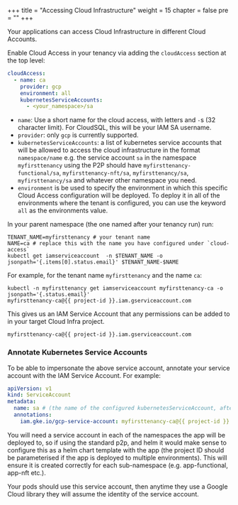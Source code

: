 
+++
title = "Accessing Cloud Infrastructure"
weight = 15
chapter = false
pre = ""
+++

Your applications can access Cloud Infrastructure in different Cloud Accounts.

Enable Cloud Access in your tenancy via adding the `cloudAccess` section at the top level:

```yaml
cloudAccess:
  - name: ca
    provider: gcp
    environment: all
    kubernetesServiceAccounts:
      - <your_namespace>/sa
```

- `name`: Use a short name for the cloud access, with letters and `-`s (32 character limit). For CloudSQL, this will be your IAM SA username.
- `provider`: only `gcp` is currently supported.
- `kubernetesServiceAccounts`: a list of kubernetes service accounts that will be allowed to access the cloud infrastructure in the format `namespace/name` e.g. the service account `sa` in the namespace `myfirsttenancy` using the P2P should have `myfirsttenancy-functional/sa`, `myfirsttenancy-nft/sa`, `myfirsttenancy/sa`, `myfirsttenancy/sa` and whatever other namespace you need.
- `environment` is be used to specify the environment in which this specific Cloud Access configuration will be deployed. To deploy it in all of the environments where the tenant is configured, you can use the keyword `all` as the environments value.

In your parent namespace (the one named after your tenancy run) run:

```shell
TENANT_NAME=myfirsttenancy # your tenant name
NAME=ca # replace this with the name you have configured under `cloud-access`
kubectl get iamserviceaccount  -n $TENANT_NAME -o jsonpath='{.items[0].status.email}' $TENANT_NAME-$NAME
```

For example, for the tenant name `myfirsttenancy` and the name `ca`:

```shell
kubectl -n myfirsttenancy get iamserviceaccount myfirsttenancy-ca -o jsonpath='{.status.email}'
myfirsttenancy-ca@{{ project-id }}.iam.gserviceaccount.com
```

This gives us an IAM Service Account that any permissions can be added to in your target Cloud Infra project.

```shell
myfirsttenancy-ca@{{ project-id }}.iam.gserviceaccount.com
```

### Annotate Kubernetes Service Accounts

To be able to impersonate the above service account, annotate your service account with the IAM Service Account. For example:

```yaml
apiVersion: v1
kind: ServiceAccount
metadata:
  name: sa # (the name of the configured kubernetesServiceAccount, after the /)
  annotations:
    iam.gke.io/gcp-service-account: myfirsttenancy-ca@{{ project-id }}.iam.gserviceaccount.com
```

<Callout>

You will need a service account in each of the namespaces the app will be deployed to, so if using the standard p2p, and helm it would make sense to configure this as a helm chart template with the app (the project ID should be parameterised if the app is deployed to multiple environments). This will ensure it is created correctly for each sub-namespace (e.g. app-functional, app-nft etc.).

</Callout>

Your pods should use this service account, then anytime they use a Google Cloud library they will assume the identity of the service account.
